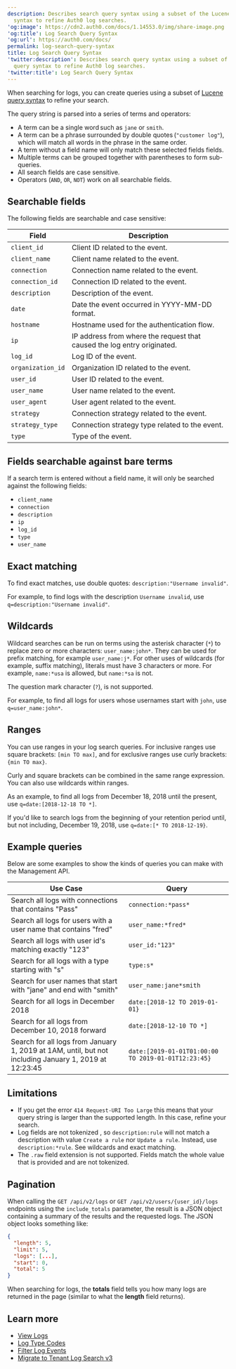 ```yaml
---
description: Describes search query syntax using a subset of the Lucene query
  syntax to refine Auth0 log searches.
'og:image': https://cdn2.auth0.com/docs/1.14553.0/img/share-image.png
'og:title': Log Search Query Syntax
'og:url': https://auth0.com/docs/
permalink: log-search-query-syntax
title: Log Search Query Syntax
'twitter:description': Describes search query syntax using a subset of the Lucene
  query syntax to refine Auth0 log searches.
'twitter:title': Log Search Query Syntax
---
```

When searching for logs, you can create queries using a subset of [Lucene query syntax](http://www.lucenetutorial.com/lucene-query-syntax.html) to refine your search.

The query string is parsed into a series of terms and operators:

* A term can be a single word such as `jane` or `smith`.
* A term can be a phrase surrounded by double quotes (`"customer log"`), which will match all words in the phrase in the same order.
* A term without a field name will only match these selected fields fields.
* Multiple terms can be grouped together with parentheses to form sub-queries.
* All search fields are case sensitive.
* Operators (`AND`, `OR`, `NOT`) work on all searchable fields.

## Searchable fields

The following fields are searchable and case sensitive:

<table class="table"><thead>
<tr>
<th><strong>Field</strong></th>
<th><strong>Description</strong></th>
</tr>
</thead>
<tbody>
<tr>
<td><code>client_id</code></td>
<td>Client ID related to the event.</td>
</tr>
<tr>
<td><code>client_name</code></td>
<td>Client name related to the event.</td>
</tr>
<tr>
<td><code>connection</code></td>
<td>Connection name related to the event.</td>
</tr>
<tr>
<td><code>connection_id</code></td>
<td>Connection ID related to the event.</td>
</tr>
<tr>
<td><code>description</code></td>
<td>Description of the event.</td>
</tr>
<tr>
<td><code>date</code></td>
<td>Date the event occurred in YYYY-MM-DD format.</td>
</tr>
<tr>
<td><code>hostname</code></td>
<td>Hostname used for the authentication flow.</td>
</tr>
<tr>
<td><code>ip</code></td>
<td>IP address from where the request that caused the log entry originated.</td>
</tr>
<tr>
<td><code>log_id</code></td>
<td>Log ID of the event.</td>
</tr>
<tr>
<td><code>organization_id</code></td>
<td>Organization ID related to the event.</td>
</tr>
<tr>
<td><code>user_id</code></td>
<td>User ID related to the event.</td>
</tr>
<tr>
<td><code>user_name</code></td>
<td>User name related to the event.</td>
</tr>
<tr>
<td><code>user_agent</code></td>
<td>User agent related to the event.</td>
</tr>
<tr>
<td><code>strategy</code></td>
<td>Connection strategy related to the event.</td>
</tr>
<tr>
<td><code>strategy_type</code></td>
<td>Connection strategy type related to the event.</td>
</tr>
<tr>
<td><code>type</code></td>
<td>Type of the event.</td>
</tr>
</tbody>
</table>

## Fields searchable against bare terms

If a search term is entered without a field name, it will only be searched against the following fields:

* `client_name`
* `connection`
* `description`
* `ip`
* `log_id`
* `type`
* `user_name`

## Exact matching

To find exact matches, use double quotes: `description:"Username invalid"`.

For example, to find logs with the description `Username invalid`, use `q=description:"Username invalid"`.

## Wildcards

Wildcard searches can be run on terms using the asterisk character (`*`) to replace zero or more characters: `user_name:john*`. They can be used for prefix matching, for example `user_name:j*`. For other uses of wildcards (for example, suffix matching), literals must have 3 characters or more. For example, `name:*usa` is allowed, but `name:*sa` is not.

The question mark character (`?`), is not supported.

For example, to find all logs for users whose usernames start with `john`, use `q=user_name:john*`.

## Ranges

You can use ranges in your log search queries. For inclusive ranges use square brackets: `[min TO max]`, and for exclusive ranges use curly brackets: `{min TO max}`.

Curly and square brackets can be combined in the same range expression. You can also use wildcards within ranges.

As an example, to find all logs from December 18, 2018 until the present, use `q=date:[2018-12-18 TO *]`.

If you'd like to search logs from the beginning of your retention period until, but not including, December 19, 2018, use `q=date:[* TO 2018-12-19}`.

## Example queries

Below are some examples to show the kinds of queries you can make with the <Tooltip tip="Management API: A product to allow customers to perform administrative tasks." cta="View Glossary" href="/glossary?term=Management+API">Management API</Tooltip>.

<table class="table"><thead>
<tr>
<th>Use Case</th>
<th>Query</th>
</tr>
</thead>
<tbody>
<tr>
<td>Search all logs with connections that contains "Pass"</td>
<td><code>connection:*pass*</code></td>
</tr>
<tr>
<td>Search all logs for users with a user name that contains "fred"</td>
<td><code>user_name:*fred*</code></td>
</tr>
<tr>
<td>Search all logs with user id's matching exactly "123"</td>
<td><code>user_id:"123"</code></td>
</tr>
<tr>
<td>Search for all logs with a type starting with "s"</td>
<td><code>type:s*</code></td>
</tr>
<tr>
<td>Search for user names that start with "jane" and end with "smith"</td>
<td><code>user_name:jane*smith</code></td>
</tr>
<tr>
<td>Search for all logs in December 2018</td>
<td><code>date:[2018-12 TO 2019-01-01}</code></td>
</tr>
<tr>
<td>Search for all logs from December 10, 2018 forward</td>
<td><code>date:[2018-12-10 TO *]</code></td>
</tr>
<tr>
<td>Search for all logs from January 1, 2019 at 1AM, until, but not including January 1, 2019 at 12:23:45</td>
<td><code>date:[2019-01-01T01:00:00 TO 2019-01-01T12:23:45}</code></td>
</tr>
</tbody>
</table>

## Limitations

* If you get the error `414 Request-URI Too Large` this means that your query string is larger than the supported length. In this case, refine your search.
* Log fields are not tokenized , so `description:rule` will not match a description with value `Create a rule` nor `Update a rule`. Instead, use `description:*rule`. See wildcards and exact matching.
* The `.raw` field extension is not supported. Fields match the whole value that is provided and are not tokenized.

## Pagination

When calling the `GET /api/v2/logs` or `GET /api/v2/users/{user_id}/logs` endpoints using the `include_totals` parameter, the result is a JSON object containing a summary of the results and the requested logs. The JSON object looks something like:

```json lines
{
  "length": 5,
  "limit": 5,
  "logs": [...],
  "start": 0,
  "total": 5
}
```






When searching for logs, the **totals** field tells you how many logs are returned in the page (similar to what the **length** field returns).

## Learn more

* [View Logs](/deploy-monitor/logs/view-log-events)
* [Log Type Codes](/deploy-monitor/logs/log-event-type-codes)
* [Filter Log Events](/deploy-monitor/logs/log-event-filters)
* [Migrate to Tenant Log Search v3](/troubleshoot/product-lifecycle/past-migrations/migrate-to-tenant-log-search-v3)